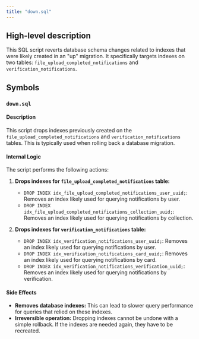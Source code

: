 ```yaml
---
title: "down.sql"
---
```


## High-level description
This SQL script reverts database schema changes related to indexes that were likely created in an "up" migration. It specifically targets indexes on two tables: `file_upload_completed_notifications` and `verification_notifications`.

## Symbols
### `down.sql`
#### Description
This script drops indexes previously created on the `file_upload_completed_notifications` and `verification_notifications` tables. This is typically used when rolling back a database migration.

#### Internal Logic
The script performs the following actions:

1. **Drops indexes for `file_upload_completed_notifications` table:**
   - `DROP INDEX idx_file_upload_completed_notifications_user_uuid;`: Removes an index likely used for querying notifications by user.
   - `DROP INDEX idx_file_upload_completed_notifications_collection_uuid;`: Removes an index likely used for querying notifications by collection.

2. **Drops indexes for `verification_notifications` table:**
   - `DROP INDEX idx_verification_notifications_user_uuid;`: Removes an index likely used for querying notifications by user.
   - `DROP INDEX idx_verification_notifications_card_uuid;`: Removes an index likely used for querying notifications by card.
   - `DROP INDEX idx_verification_notifications_verification_uuid;`: Removes an index likely used for querying notifications by verification.

#### Side Effects
- **Removes database indexes:** This can lead to slower query performance for queries that relied on these indexes.
- **Irreversible operation:** Dropping indexes cannot be undone with a simple rollback. If the indexes are needed again, they have to be recreated. 
